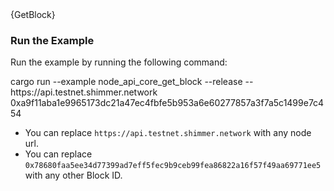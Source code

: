 
<DotEnvWarning/>
<CodeBlock className="language-rust">
    {GetBlock}
</CodeBlock>

### Run the Example

Run the example by running the following command:

<CodeBlock className="language-bash">
    cargo run --example node_api_core_get_block --release -- https://api.testnet.shimmer.network 0xa9f11aba1e9965173dc21a47ec4fbfe5b953a6e60277857a3f7a5c1499e7c454
</CodeBlock>

* You can replace `https://api.testnet.shimmer.network` with any node url.
* You can replace `0x78680faa5ee34d77399ad7eff5fec9b9ceb99fea86822a16f57f49aa69771ee5` with any other Block ID.